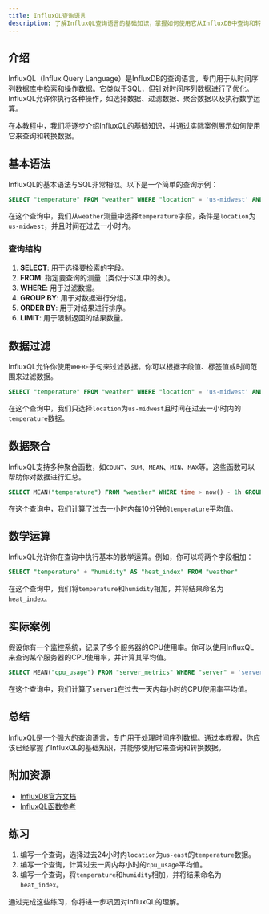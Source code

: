 ```yaml
---
title: InfluxQL查询语言
description: 了解InfluxQL查询语言的基础知识，掌握如何使用它从InfluxDB中查询和转换数据。
---
```


## 介绍

InfluxQL（Influx Query Language）是InfluxDB的查询语言，专门用于从时间序列数据库中检索和操作数据。它类似于SQL，但针对时间序列数据进行了优化。InfluxQL允许你执行各种操作，如选择数据、过滤数据、聚合数据以及执行数学运算。

在本教程中，我们将逐步介绍InfluxQL的基础知识，并通过实际案例展示如何使用它来查询和转换数据。

## 基本语法

InfluxQL的基本语法与SQL非常相似。以下是一个简单的查询示例：

```sql
SELECT "temperature" FROM "weather" WHERE "location" = 'us-midwest' AND time > now() - 1h
```

在这个查询中，我们从`weather`测量中选择`temperature`字段，条件是`location`为`us-midwest`，并且时间在过去一小时内。

### 查询结构

1. **SELECT**: 用于选择要检索的字段。
2. **FROM**: 指定要查询的测量（类似于SQL中的表）。
3. **WHERE**: 用于过滤数据。
4. **GROUP BY**: 用于对数据进行分组。
5. **ORDER BY**: 用于对结果进行排序。
6. **LIMIT**: 用于限制返回的结果数量。

## 数据过滤

InfluxQL允许你使用`WHERE`子句来过滤数据。你可以根据字段值、标签值或时间范围来过滤数据。

```sql
SELECT "temperature" FROM "weather" WHERE "location" = 'us-midwest' AND time > now() - 1h
```

在这个查询中，我们只选择`location`为`us-midwest`且时间在过去一小时内的`temperature`数据。

## 数据聚合

InfluxQL支持多种聚合函数，如`COUNT`、`SUM`、`MEAN`、`MIN`、`MAX`等。这些函数可以帮助你对数据进行汇总。

```sql
SELECT MEAN("temperature") FROM "weather" WHERE time > now() - 1h GROUP BY time(10m)
```

在这个查询中，我们计算了过去一小时内每10分钟的`temperature`平均值。

## 数学运算

InfluxQL允许你在查询中执行基本的数学运算。例如，你可以将两个字段相加：

```sql
SELECT "temperature" + "humidity" AS "heat_index" FROM "weather"
```

在这个查询中，我们将`temperature`和`humidity`相加，并将结果命名为`heat_index`。

## 实际案例

假设你有一个监控系统，记录了多个服务器的CPU使用率。你可以使用InfluxQL来查询某个服务器的CPU使用率，并计算其平均值。

```sql
SELECT MEAN("cpu_usage") FROM "server_metrics" WHERE "server" = 'server1' AND time > now() - 1d GROUP BY time(1h)
```

在这个查询中，我们计算了`server1`在过去一天内每小时的CPU使用率平均值。

## 总结

InfluxQL是一个强大的查询语言，专门用于处理时间序列数据。通过本教程，你应该已经掌握了InfluxQL的基础知识，并能够使用它来查询和转换数据。

## 附加资源

- [InfluxDB官方文档](https://docs.influxdata.com/influxdb/v1.8/query_language/)
- [InfluxQL函数参考](https://docs.influxdata.com/influxdb/v1.8/query_language/functions/)

## 练习

1. 编写一个查询，选择过去24小时内`location`为`us-east`的`temperature`数据。
2. 编写一个查询，计算过去一周内每小时的`cpu_usage`平均值。
3. 编写一个查询，将`temperature`和`humidity`相加，并将结果命名为`heat_index`。

通过完成这些练习，你将进一步巩固对InfluxQL的理解。